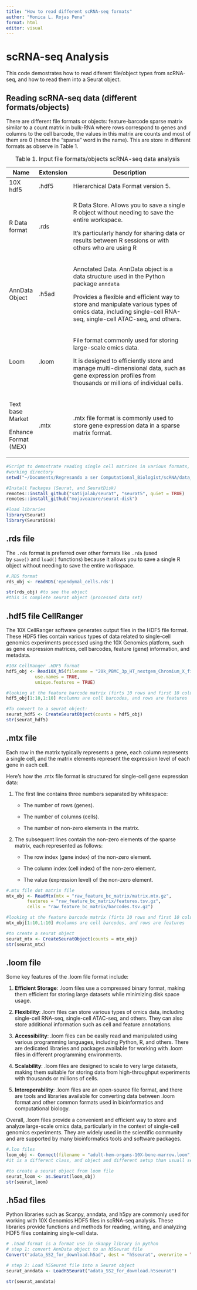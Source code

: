 ```yaml
---
title: "How to read different scRNA-seq formats"
author: "Monica L. Rojas Pena"
format: html
editor: visual
---
```


# scRNA-seq Analysis

This code demostrates how to read diferent file/object types from scRNA-seq, and how to read them into a Seurat object.

## **Reading scRNA-seq data (different formats/objects)**

There are different file formats or objects: feature-barcode sparse matrix similar to a count matrix in bulk-RNA where rows correspond to genes and columns to the cell barcode, the values in this matrix are counts and most of them are 0 (hence the "sparse" word in the name). This are store in different formats as observe in Table 1.

+----------------------+--------------+-------------------------------------------------------------------------------------------------------------------------------------------------------------+
| Name                 | Extension    | Description                                                                                                                                                 |
+======================+==============+=============================================================================================================================================================+
| 10X hdf5             | .hdf5        | Hierarchical Data Format version 5.                                                                                                                         |
+----------------------+--------------+-------------------------------------------------------------------------------------------------------------------------------------------------------------+
| R Data format        | .rds         | R Data Store. Allows you to save a single R object without needing to save the entire workspace.                                                            |
|                      |              |                                                                                                                                                             |
|                      |              | It's particularly handy for sharing data or results between R sessions or with others who are using R                                                       |
+----------------------+--------------+-------------------------------------------------------------------------------------------------------------------------------------------------------------+
| AnnData Object       | .h5ad        | Annotated Data. AnnData object is a data structure used in the Python package `anndata`                                                                     |
|                      |              |                                                                                                                                                             |
|                      |              | Provides a flexible and efficient way to store and manipulate various types of omics data, including single-cell RNA-seq, single-cell ATAC-seq, and others. |
+----------------------+--------------+-------------------------------------------------------------------------------------------------------------------------------------------------------------+
| Loom                 | .loom        | File format commonly used for storing large-scale omics data.                                                                                               |
|                      |              |                                                                                                                                                             |
|                      |              | It is designed to efficiently store and manage multi-dimensional data, such as gene expression profiles from thousands or millions of individual cells.     |
+----------------------+--------------+-------------------------------------------------------------------------------------------------------------------------------------------------------------+
| Text base Market     | .mtx         | .mtx file format is commonly used to store gene expression data in a sparse matrix format.                                                                  |
|                      |              |                                                                                                                                                             |
| Enhance Format (MEX) |              |                                                                                                                                                             |
+----------------------+--------------+-------------------------------------------------------------------------------------------------------------------------------------------------------------+

: Table 1. Input file formats/objects scRNA-seq data analysis


```r
#Script to demostrate reading single cell matrices in various formats, converting to seurat object
#working directory
setwd("~/Documents/Regresando a ser Computational_Biologist/scRNA/data_sets")

#Install Packages (Seurat, and SeuratDisk)
remotes::install_github("satijalab/seurat", "seurat5", quiet = TRUE)
remotes::install_github("mojaveazure/seurat-disk")

#load libraries
library(Seurat)
library(SeuratDisk)

```

## .rds file

The `.rds` format is preferred over other formats like `.rda` (used by `save()` and `load()` functions) because it allows you to save a single R object without needing to save the entire workspace.

```r

#.RDS format
rds_obj <- readRDS('ependymal_cells.rds')

str(rds_obj) #to see the object
#this is complete seurat object (processed data set)
```

## .hdf5 file CellRanger

The 10X CellRanger software generates output files in the HDF5 file format. These HDF5 files contain various types of data related to single-cell genomics experiments processed using the 10X Genomics platform, such as gene expression matrices, cell barcodes, feature (gene) information, and metadata.

```r
#10X CellRanger .HDF5 format
hdf5_obj <- Read10X_h5(filename = "20k_PBMC_3p_HT_nextgem_Chromium_X_filtered_feature_bc_matrix.h5",
           use.names = TRUE,
           unique.features = TRUE)

#looking at the feature barcode matrix (firts 10 rows and first 10 columns)
hdf5_obj[1:10,1:10] #columns are cell barcodes, and rows are features 

#To convert to a seurat object:
seurat_hdf5 <- CreateSeuratObject(counts = hdf5_obj)
str(seurat_hdf5)
```

## .mtx file

Each row in the matrix typically represents a gene, each column represents a single cell, and the matrix elements represent the expression level of each gene in each cell.

Here's how the .mtx file format is structured for single-cell gene expression data:

1.  The first line contains three numbers separated by whitespace:

    -   The number of rows (genes).

    -   The number of columns (cells).

    -   The number of non-zero elements in the matrix.

2.  The subsequent lines contain the non-zero elements of the sparse matrix, each represented as follows:

    -   The row index (gene index) of the non-zero element.

    -   The column index (cell index) of the non-zero element.

    -   The value (expression level) of the non-zero element.

```r
#.mtx file dot matrix file
mtx_obj <- ReadMtx(mtx = "raw_feature_bc_matrix/matrix.mtx.gz",
        features = "raw_feature_bc_matrix/features.tsv.gz",
        cells = "raw_feature_bc_matrix/barcodes.tsv.gz")

#looking at the feature barcode matrix (firts 10 rows and first 10 columns)
mtx_obj[1:10,1:10] #columns are cell barcodes, and rows are features 

#to create a seurat object
seurat_mtx <- CreateSeuratObject(counts = mtx_obj)
str(seurat_mtx)
```

## .loom file

Some key features of the .loom file format include:

1.  **Efficient Storage**: .loom files use a compressed binary format, making them efficient for storing large datasets while minimizing disk space usage.

2.  **Flexibility**: .loom files can store various types of omics data, including single-cell RNA-seq, single-cell ATAC-seq, and others. They can also store additional information such as cell and feature annotations.

3.  **Accessibility**: .loom files can be easily read and manipulated using various programming languages, including Python, R, and others. There are dedicated libraries and packages available for working with .loom files in different programming environments.

4.  **Scalability**: .loom files are designed to scale to very large datasets, making them suitable for storing data from high-throughput experiments with thousands or millions of cells.

5.  **Interoperability**: .loom files are an open-source file format, and there are tools and libraries available for converting data between .loom format and other common formats used in bioinformatics and computational biology.

Overall, .loom files provide a convenient and efficient way to store and analyze large-scale omics data, particularly in the context of single-cell genomics experiments. They are widely used in the scientific community and are supported by many bioinformatics tools and software packages.

```r
#.loo files
loom_obj <- Connect(filename = "adult-hem-organs-10X-bone-marrow.loom", mode = 'r')
#it is a different class, and object and different setup than usuall seurat object

#to create a seurat object from loom file
seurat_loom <- as.Seurat(loom_obj)
str(seurat_loom)
```

## .h5ad files

Python libraries such as Scanpy, anndata, and h5py are commonly used for working with 10X Genomics HDF5 files in scRNA-seq analysis. These libraries provide functions and methods for reading, writing, and analyzing HDF5 files containing single-cell data.

```r
# .h5ad format is a format use in skanpy library in python
# step 1: convert AnnData object to an h5Seurat file
Convert("adata_SS2_for_download.h5ad", dest = "h5seurat", overwrite = TRUE)

# step 2: Load h5Seurat file into a Seurat object 
seurat_anndata <- LoadH5Seurat("adata_SS2_for_download.h5seurat")

str(seurat_anndata)
```
